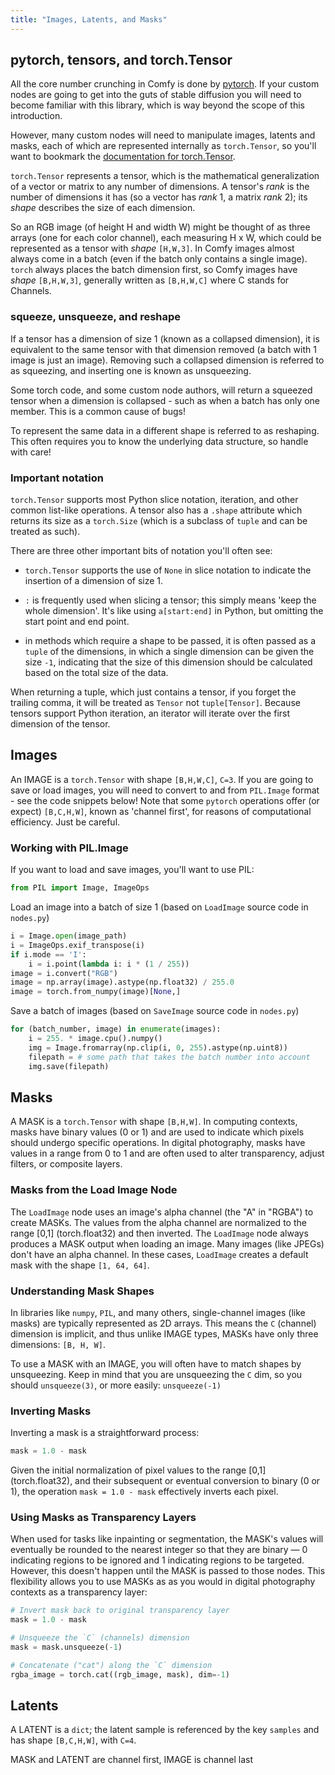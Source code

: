 ```yaml
---
title: "Images, Latents, and Masks"
---
```


## pytorch, tensors, and torch.Tensor 

All the core number crunching in Comfy is done by [pytorch](https://pytorch.org/). If your custom nodes are going
to get into the guts of stable diffusion you will need to become familiar with this library, which is way beyond
the scope of this introduction.

However, many custom nodes will need to manipulate images, latents and masks, each of which are represented internally
as `torch.Tensor`, so you'll want to bookmark the 
[documentation for torch.Tensor](https://pytorch.org/docs/stable/tensors.html).

`torch.Tensor` represents a tensor, which is the mathematical generalization of a vector or matrix to any number of dimensions.
A tensor's _rank_ is the number of dimensions it has (so a vector has _rank_ 1, a matrix _rank_ 2); its _shape_ describes the
size of each dimension. 

So an RGB image (of height H and width W) might be thought of as three arrays (one for each color channel), each measuring H x W,
which could be represented as a tensor with _shape_ `[H,W,3]`. In Comfy images almost always come in a batch (even if the batch
only contains a single image). `torch` always places the batch dimension first, so Comfy images have _shape_ `[B,H,W,3]`, generally
written as `[B,H,W,C]` where C stands for Channels.

### squeeze, unsqueeze, and reshape

If a tensor has a dimension of size 1 (known as a collapsed dimension), it is equivalent to the same tensor with that dimension removed
(a batch with 1 image is just an image). Removing such a collapsed dimension is referred to as squeezing, and
inserting one is known as unsqueezing. 

<Warning>Some torch code, and some custom node authors, will return a squeezed tensor when a dimension is collapsed - such 
as when a batch has only one member. This is a common cause of bugs!</Warning>

To represent the same data in a different shape is referred to as reshaping. This often requires you to know
the underlying data structure, so handle with care!

### Important notation

`torch.Tensor` supports most Python slice notation, iteration, and other common list-like operations. A tensor 
also has a `.shape` attribute which returns its size as a `torch.Size` (which is a subclass of `tuple` and can 
be treated as such).

There are three other important bits of notation you'll often see:

- `torch.Tensor` supports the use of `None` in slice notation
to indicate the insertion of a dimension of size 1.

- `:` is frequently used when slicing a tensor; this simply means 'keep the whole dimension'. 
It's like using `a[start:end]` in Python, but omitting the start point and end point.

- in methods which require a shape to be passed, it is often passed as a `tuple` of the dimensions, in 
which a single dimension can be given the size `-1`, indicating that the size of this dimension should
be calculated based on the total size of the data.

<Warning>When returning a tuple, which just contains a tensor, if you forget the trailing comma, 
it will be treated as `Tensor` not `tuple[Tensor]`. Because tensors support Python iteration, 
an iterator will iterate over the first dimension of the tensor.</Warning>

## Images

An IMAGE is a `torch.Tensor` with shape `[B,H,W,C]`, `C=3`. If you are going to save or load images, you will 
need to convert to and from `PIL.Image` format - see the code snippets below! Note that some `pytorch` operations
offer (or expect) `[B,C,H,W]`, known as 'channel first', for reasons of computational efficiency. Just be careful.

### Working with PIL.Image

If you want to load and save images, you'll want to use PIL:
```python
from PIL import Image, ImageOps
```

Load an image into a batch of size 1 (based on `LoadImage` source code in `nodes.py`)
```python
i = Image.open(image_path)
i = ImageOps.exif_transpose(i)
if i.mode == 'I':
    i = i.point(lambda i: i * (1 / 255))
image = i.convert("RGB")
image = np.array(image).astype(np.float32) / 255.0
image = torch.from_numpy(image)[None,]
```

Save a batch of images (based on `SaveImage` source code in `nodes.py`)
```python     
for (batch_number, image) in enumerate(images):
    i = 255. * image.cpu().numpy()
    img = Image.fromarray(np.clip(i, 0, 255).astype(np.uint8))
    filepath = # some path that takes the batch number into account
    img.save(filepath)
```

## Masks

A MASK is a `torch.Tensor` with shape `[B,H,W]`. In computing contexts, masks have binary values (0 or 1) and are used to indicate which pixels should undergo specific operations. In digital photography, masks have values in a range from 0 to 1 and are often used to alter transparency, adjust filters, or composite layers. 

### Masks from the Load Image Node

The `LoadImage` node uses an image's alpha channel (the "A" in "RGBA") to create MASKs. The values from the alpha channel are normalized to the range [0,1] (torch.float32) and then inverted. The `LoadImage` node always produces a MASK output when loading an image. Many images (like JPEGs) don't have an alpha channel. In these cases, `LoadImage` creates a default mask with the shape `[1, 64, 64]`.

### Understanding Mask Shapes

In libraries like `numpy`, `PIL`, and many others, single-channel images (like masks) are typically represented as 2D arrays. This means the `C` (channel) dimension is implicit, and thus unlike IMAGE types, MASKs have only three dimensions: `[B, H, W]`. 

To use a MASK with an IMAGE, you will often have to match shapes by unsqueezing. Keep in mind that you are unsqueezing the `C` dim, so you should `unsqueeze(3)`, or more easily: `unsqueeze(-1)`

### Inverting Masks

Inverting a mask is a straightforward process:

```python
mask = 1.0 - mask
```

Given the initial normalization of pixel values to the range [0,1] (torch.float32), and their subsequent or eventual conversion to binary (0 or 1), the operation `mask = 1.0 - mask` effectively inverts each pixel.

### Using Masks as Transparency Layers

When used for tasks like inpainting or segmentation, the MASK's values will eventually be rounded to the nearest integer so that they are binary — 0 indicating regions to be ignored and 1 indicating regions to be targeted. However, this doesn't happen until the MASK is passed to those nodes. This flexibility allows you to use MASKs as as you would in digital photography contexts as a transparency layer:

```python
# Invert mask back to original transparency layer
mask = 1.0 - mask

# Unsqueeze the `C` (channels) dimension
mask = mask.unsqueeze(-1)

# Concatenate ("cat") along the `C` dimension
rgba_image = torch.cat((rgb_image, mask), dim=-1)
```

## Latents

A LATENT is a `dict`; the latent sample is referenced by the key `samples` and has shape `[B,C,H,W]`, with `C=4`.

<Tip>MASK and LATENT are channel first, IMAGE is channel last</Tip>

